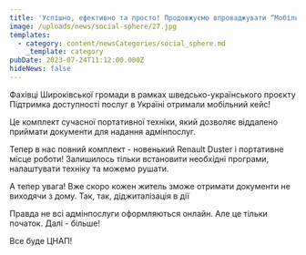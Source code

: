 ```yaml
---
title: 'Успішно, ефективно та просто! Продовжуємо впроваджувати “Мобільний ЦНАП”!'
image: /uploads/news/social-sphere/27.jpg
templates:
  - category: content/newsCategories/social_sphere.md
    _template: category
pubDate: 2023-07-24T11:12:00.000Z
hideNews: false
---
```


Фахівці Широківської громади в рамках шведсько-українського проєкту Підтримка доступності послуг в Україні отримали мобільний кейс! 

Це комплект сучасної портативної техніки, який дозволяє віддалено приймати документи для надання адмінпослуг. 

Тепер в нас повний комплект - новенький Renault Duster і портативне місце роботи! Залишилось тільки встановити необхідні програми, налаштувати техніку та можемо рушати. 

А тепер увага! Вже скоро кожен житель зможе отримати документи не виходячи з дому. Так, так, діджиталізація в дії 

Правда не всі адмінпослуги оформляються онлайн. Але це тільки початок. Далі - більше!

Все буде ЦНАП!





